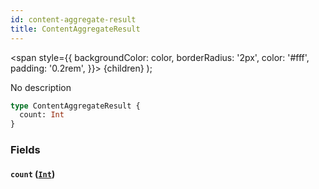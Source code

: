 ```yaml
---
id: content-aggregate-result
title: ContentAggregateResult
---
```


<span
style={{
      backgroundColor: color,
      borderRadius: '2px',
      color: '#fff',
      padding: '0.2rem',
    }}>
{children}
</span>
);

No description

```graphql
type ContentAggregateResult {
  count: Int
}
```

### Fields

#### `count` ([`Int`](/docs/schema/scalars/int))
